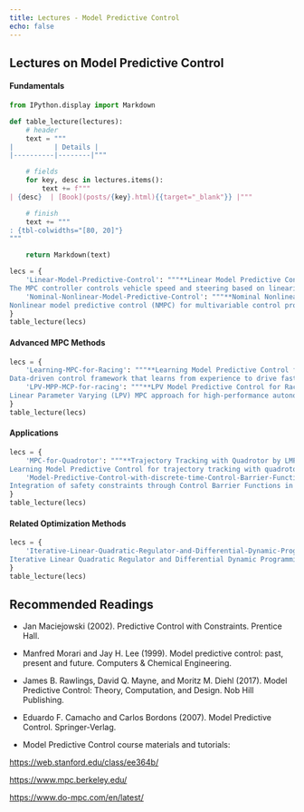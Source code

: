 ```yaml
---
title: Lectures - Model Predictive Control
echo: false
---
```



## Lectures on Model Predictive Control

#### Fundamentals


```python
from IPython.display import Markdown

def table_lecture(lectures):
    # header
    text = """
|          | Details |
|----------|--------|"""

    # fields
    for key, desc in lectures.items():
        text += f"""
| {desc}  | [Book](posts/{key}.html){{target="_blank"}} |"""

    # finish
    text += """
: {tbl-colwidths="[80, 20]"}
"""

    return Markdown(text)
```

```python
lecs = {
    'Linear-Model-Predictive-Control': """**Linear Model Predictive Control**\\
The MPC controller controls vehicle speed and steering based on linearized model.""",
    'Nominal-Nonlinear-Model-Predictive-Control': """**Nominal Nonlinear Model Predictive Control**\\
Nonlinear model predictive control (NMPC) for multivariable control problems with process constraints.""",
}
table_lecture(lecs)
```


#### Advanced MPC Methods

```python
lecs = {
    'Learning-MPC-for-Racing': """**Learning Model Predictive Control for Autonomous Racing**\\
Data-driven control framework that learns from experience to drive faster on race tracks.""",
    'LPV-MPP-MCP-for-racing': """**LPV Model Predictive Control for Racing**\\
Linear Parameter Varying (LPV) MPC approach for high-performance autonomous racing.""",
}
table_lecture(lecs)
```


#### Applications

```python
lecs = {
    'MPC-for-Quadrotor': """**Trajectory Tracking with Quadrotor by LMPC**\\
Learning Model Predictive Control for trajectory tracking with quadrotor systems.""",
    'Model-Predictive-Control-with-discrete-time-Control-Barrier-Functions': """**MPC with Discrete-time Control Barrier Functions**\\
Integration of safety constraints through Control Barrier Functions in MPC formulations.""",
}
table_lecture(lecs)
```


#### Related Optimization Methods

```python
lecs = {
    'Iterative-Linear-Quadratic-Regulator-and-Differential-Dynamic-Programming': """**iLQR/DDP Algorithm for Nonlinear Trajectory Optimization**\\
Iterative Linear Quadratic Regulator and Differential Dynamic Programming for nonlinear optimal control.""",
}
table_lecture(lecs)
```


## Recommended Readings

* Jan Maciejowski (2002). Predictive Control with Constraints. Prentice Hall.

* Manfred Morari and Jay H. Lee (1999). Model predictive control: past, present and future. Computers & Chemical Engineering.

* James B. Rawlings, David Q. Mayne, and Moritz M. Diehl (2017). Model Predictive Control: Theory, Computation, and Design. Nob Hill Publishing.

* Eduardo F. Camacho and Carlos Bordons (2007). Model Predictive Control. Springer-Verlag.

* Model Predictive Control course materials and tutorials:

<https://web.stanford.edu/class/ee364b/>

<https://www.mpc.berkeley.edu/>

<https://www.do-mpc.com/en/latest/>
